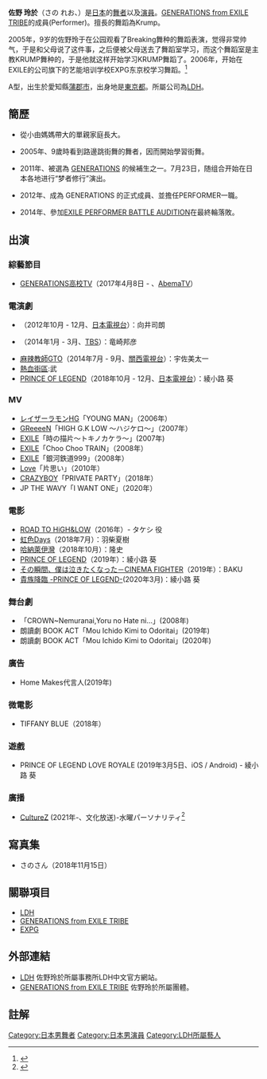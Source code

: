 {{藝人
| 姓名 = 佐野玲於
|type=男艺人
| 圖片 = 
| 圖片簡介 = 
| 圖片尺寸 = 
| 原名 = 
| 綽號 = 
| 出生日期 = {{birth_date_and_age|1996|1|8}}
| 出生地點 = {{JPN}}[[愛知縣|愛知縣]]
| 出道地點 = {{JPN}}[[東京都|東京都]]
| 國籍 = {{JPN}}
| 音樂類型 = 
| 職業 = [[舞者|舞者]]、[[演員|演員]]
| 樂器 = 
| 活躍年代 = 2011年 - 
| 唱片公司 = Rhythm Zone
| 經紀公司 = [[LDH_(藝能事務所)|LDH]]
| 相關團體 = [[GENERATIONS_from_EXILE_TRIBE|GENERATIONS from EXILE TRIBE]]
}}
{{japanese|japanese=佐野玲於|kana=さの れお|romaji=SANO REO}}

'''佐野 玲於'''（さの れお、{{bd|1996年|1月8日||}}）是[[日本|日本]]的[[舞者|舞者]]以及[[演員|演員]]。[[GENERATIONS_from_EXILE_TRIBE|GENERATIONS from EXILE TRIBE]]的成員(Performer)。擅長的舞蹈為Krump。

2005年，9岁的佐野玲于在公园观看了Breaking舞种的舞蹈表演，觉得非常帅气，于是和父母说了这件事，之后便被父母送去了舞蹈室学习，而这个舞蹈室是主教KRUMP舞种的，于是他就这样开始学习KRUMP舞蹈了。2006年，开始在EXILE的公司旗下的艺能培训学校EXPG东京校学习舞蹈。<ref>{{cite web |title=佐野玲於、パフォーマーと俳優業で培った“魅せる力” 『ハナレイ・ベイ』では独特の存在感を残す |url=https://realsound.jp/movie/2018/10/post-263064.html |website=Real Sound｜リアルサウンド 映画部 |accessdate=2018.10.14 12:00 |language=ja |archive-date=2020-08-08 |archive-url=https://web.archive.org/web/20200808001932/https://realsound.jp/movie/2018/10/post-263064.html }}</ref>

A型，出生於愛知縣[[蒲郡市|蒲郡市]]，出身地是[[東京都|東京都]]。所屬公司為[[LDH_(藝能事務所)|LDH]]。

== 簡歷 ==
*從小由媽媽帶大的單親家庭長大。

*2005年、9歲時看到路邊跳街舞的舞者，因而開始學習街舞。

*2011年、被選為 [[GENERATIONS_from_EXILE_TRIBE|GENERATIONS]] 的候補生之一。7月23日，随组合开始在日本各地进行“梦者修行”演出。

*2012年、成為 GENERATIONS 的正式成員、並擔任PERFORMER一職。

*2014年、參加[[EXILE_PERFORMER_BATTLE_AUDITION|EXILE PERFORMER BATTLE AUDITION]]在最終輪落敗。

== 出演 ==

=== 綜藝節目 ===
*[[GENERATIONS高校TV|GENERATIONS高校TV]]（2017年4月8日 - 、[[AbemaTV|AbemaTV]]）

=== 電演劇 ===
*{{link-ja|SUGARLESS|シュガーレス (漫画)}}（2012年10月 - 12月、[[日本電視台|日本電視台]]）：向井司朗
*{{link-ja|隠蔽捜査|隠蔽捜査#TBS版}}（2014年1月 - 3月、[[TBSテレビ|TBS]]）：竜崎邦彦 
*[[麻辣教師GTO|麻辣教師GTO]]（2014年7月 - 9月、[[關西電視台|關西電視台]]）：宇佐美太一
*[[熱血街區|熱血街區]]:武
*[[PRINCE_OF_LEGEND|PRINCE OF LEGEND]]（2018年10月 - 12月、[[日本電視台|日本電視台]]）：綾小路 葵

=== MV ===
*[[レイザーラモンHG|レイザーラモンHG]]「YOUNG MAN」（2006年）
*[[GReeeeN|GReeeeN]]「HIGH G.K LOW 〜ハジケロ〜」（2007年）
*[[EXILE|EXILE]]「時の描片〜トキノカケラ〜」(2007年)
*[[EXILE|EXILE]]「Choo Choo TRAIN」（2008年）
*[[EXILE|EXILE]]「銀河鉄道999」（2008年）
*[[Love|Love]]「片思い」（2010年）
*[[CRAZYBOY|CRAZYBOY]]「PRIVATE PARTY」（2018年）
*JP THE WAVY「I WANT ONE」（2020年）

=== 電影 ===

*[[ROAD_TO_HiGH&LOW|ROAD TO HiGH&LOW]]（2016年）- タケシ 役
*[[虹色Days|虹色Days]]（2018年7月）：羽柴夏樹
*[[哈納萊伊灣|哈納萊伊灣]]（2018年10月）：隆史
*[[PRINCE_OF_LEGEND|PRINCE OF LEGEND]]（2019年）：綾小路 葵
*[[その瞬間、僕は泣きたくなった－CINEMA_FIGHTER|その瞬間、僕は泣きたくなった－CINEMA FIGHTER]]（2019年）：BAKU
*[[貴族降臨_-PRINCE_OF_LEGEND-|貴族降臨 -PRINCE OF LEGEND-]](2020年3月)：綾小路 葵

=== 舞台劇 ===

* 「CROWN~Nemuranai,Yoru no Hate ni...」(2008年)
* 朗讀劇 BOOK ACT「Mou Ichido Kimi to Odoritai」(2019年)
* 朗讀劇 BOOK ACT「Mou Ichido Kimi to Odoritai」(2020年)

=== 廣告 ===

* Home Makes代言人(2019年)

=== 微電影 ===
*TIFFANY BLUE（2018年）

=== 遊戲 ===
*PRINCE OF LEGEND LOVE ROYALE (2019年3月5日、iOS / Android) - 綾小路 葵

=== 廣播 ===
*[[CultureZ|CultureZ]] (2021年-、文化放送)-水曜パーソナリティ<ref>{{Cite web |date=2021-03-16 |title=夏川椎菜＆佐野玲於、『CultureZ』新パーソナリティに決定 |url=https://news.mynavi.jp/article/20210316-1808576/ |website=マイナビニュース |language=ja |access-date=2022-06-16}}</ref>

== 寫真集 ==
*さのさん（2018年11月15日）

==關聯項目==
* [[LDH_(藝能事務所)|LDH]]
* [[GENERATIONS_from_EXILE_TRIBE|GENERATIONS from EXILE TRIBE]]
* [[EXPG|EXPG]]

== 外部連結 ==
* [http://www.ldh.co.jp/chh/talent/gekidan/ LDH]{{Wayback|url=http://www.ldh.co.jp/chh/talent/gekidan/ |date=20140723053210 }} 佐野玲於所屬事務所LDH中文官方網站。
* [http://generations-ldh.jp/ GENERATIONS from EXILE TRIBE]{{Wayback|url=http://generations-ldh.jp/ |date=20140517141508 }} 佐野玲於所屬團體。

== 註解 ==
{{reflist}}

{{LDH}}
{{DEFAULTSORT:Sano Reo}}
[[Category:日本男舞者|Category:日本男舞者]]
[[Category:日本男演員|Category:日本男演員]]
[[Category:LDH所屬藝人|Category:LDH所屬藝人]]